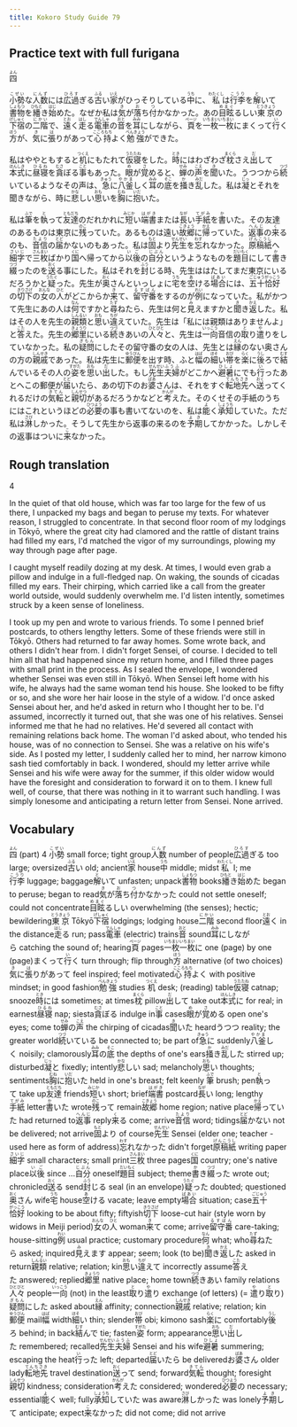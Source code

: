 ```yaml
---
title: Kokoro Study Guide 79
---
```


## Practice text with full furigana

<p>
<ruby><rb>四</rb><rt>よん</rt></ruby>
</p>

<p>
<ruby><rb>小勢</rb><rt>こぜい</rt></ruby>な<ruby><rb>人数</rb><rt>にんず</rt></ruby>には<ruby><rb>広過</rb><rt>ひろす</rt></ruby>ぎる<ruby><rb>古</rb><rt>ふる</rt></ruby>い<ruby><rb>家</rb><rt>いえ</rt></ruby>がひっそりしている<ruby><rb>中</rb><rt>うち</rt></ruby>に、<ruby><rb>私</rb><rt>わたくし</rt></ruby>は<ruby><rb>行李</rb><rt>こうり</rt></ruby>を<ruby><rb>解</rb><rt>と</rt></ruby>いて<ruby><rb>書物</rb><rt>しょもつ</rt></ruby>を<ruby><rb>繙</rb><rt>ひもと</rt></ruby>き<ruby><rb>始</rb><rt>はじ</rt></ruby>めた。なぜか私は<ruby><rb>気</rb><rt>き</rt></ruby>が<ruby><rb>落</rb><rt>お</rt></ruby>ち<ruby><rb>付</rb><rt>つ</rt></ruby>かなかった。あの<ruby><rb>目眩</rb><rt>めまぐ</rt></ruby>るしい<ruby><rb>東京</rb><rt>とうきょう</rt></ruby>の<ruby><rb>下宿</rb><rt>げしゅく</rt></ruby>の<ruby><rb>二階</rb><rt>にかい</rt></ruby>で、<ruby><rb>遠</rb><rt>とお</rt></ruby>く<ruby><rb>走</rb><rt>はし</rt></ruby>る<ruby><rb>電車</rb><rt>でんしゃ</rt></ruby>の<ruby><rb>音</rb><rt>おと</rt></ruby>を<ruby><rb>耳</rb><rt>みみ</rt></ruby>にしながら、<ruby><rb>頁</rb><rt>ページ</rt></ruby>を<ruby><rb>一枚</rb><rt>いちまい</rt></ruby><ruby><rb>一枚</rb><rt>いちまい</rt></ruby>にまくって<ruby><rb>行</rb><rt>い</rt></ruby>く<ruby><rb>方</rb><rt>ほう</rt></ruby>が、<ruby><rb>気</rb><rt>き</rt></ruby>に<ruby><rb>張</rb><rt>は</rt></ruby>りがあって<ruby><rb>心持</rb><rt>こころもち</rt></ruby>よく<ruby><rb>勉強</rb><rt>べんきょう</rt></ruby>ができた。
</p>

<p>
私はややともすると<ruby><rb>机</rb><rt>つくえ</rt></ruby>にもたれて<ruby><rb>仮寝</rb><rt>うたたね</rt></ruby>をした。<ruby><rb>時</rb><rt>とき</rt></ruby>にはわざわざ<ruby><rb>枕</rb><rt>まくら</rt></ruby>さえ<ruby><rb>出</rb><rt>だ</rt></ruby>して<ruby><rb>本式</rb><rt>ほんしき</rt></ruby>に<ruby><rb>昼寝</rb><rt>ひるね</rt></ruby>を<ruby><rb>貪</rb><rt>むさ</rt></ruby>ぼる<ruby><rb>事</rb><rt>こと</rt></ruby>もあった。<ruby><rb>眼</rb><rt>め</rt></ruby>が<ruby><rb>覚</rb><rt>さ</rt></ruby>めると、<ruby><rb>蝉</rb><rt>せみ</rt></ruby>の<ruby><rb>声</rb><rt>こえ</rt></ruby>を<ruby><rb>聞</rb><rt>き</rt></ruby>いた。うつつから<ruby><rb>続</rb><rt>つづ</rt></ruby>いているようなその声は、<ruby><rb>急</rb><rt>きゅう</rt></ruby>に<ruby><rb>八釜</rb><rt>やかま</rt></ruby>しく<ruby><rb>耳</rb><rt>みみ</rt></ruby>の<ruby><rb>底</rb><rt>そこ</rt></ruby>を<ruby><rb>掻</rb><rt>か</rt></ruby>き<ruby><rb>乱</rb><rt>みだ</rt></ruby>した。私は<ruby><rb>凝</rb><rt>じっ</rt></ruby>とそれを聞きながら、時に<ruby><rb>悲</rb><rt>かな</rt></ruby>しい<ruby><rb>思</rb><rt>おも</rt></ruby>いを<ruby><rb>胸</rb><rt>むね</rt></ruby>に<ruby><rb>抱</rb><rt>いだ</rt></ruby>いた。
</p>

<p>
私は<ruby><rb>筆</rb><rt>ふで</rt></ruby>を<ruby><rb>執</rb><rt>と</rt></ruby>って<ruby><rb>友達</rb><rt>ともだち</rt></ruby>のだれかれに<ruby><rb>短</rb><rt>みじか</rt></ruby>い<ruby><rb>端書</rb><rt>はがき</rt></ruby>または<ruby><rb>長</rb><rt>なが</rt></ruby>い<ruby><rb>手紙</rb><rt>てがみ</rt></ruby>を<ruby><rb>書</rb><rt>か</rt></ruby>いた。その友達のあるものは東京に<ruby><rb>残</rb><rt>のこ</rt></ruby>っていた。あるものは遠い<ruby><rb>故郷</rb><rt>こきょう</rt></ruby>に<ruby><rb>帰</rb><rt>かえ</rt></ruby>っていた。<ruby><rb>返事</rb><rt>へんじ</rt></ruby>の<ruby><rb>来</rb><rt>く</rt></ruby>るのも、<ruby><rb>音信</rb><rt>たより</rt></ruby>の<ruby><rb>届</rb><rt>とど</rt></ruby>かないのもあった。私は<ruby><rb>固</rb><rt>もと</rt></ruby>より<ruby><rb>先生</rb><rt>せんせい</rt></ruby>を<ruby><rb>忘</rb><rt>わす</rt></ruby>れなかった。<ruby><rb>原稿紙</rb><rt>げんこうし</rt></ruby>へ<ruby><rb>細字</rb><rt>さいじ</rt></ruby>で<ruby><rb>三枚</rb><rt>さんまい</rt></ruby>ばかり<ruby><rb>国</rb><rt>くに</rt></ruby>へ帰ってから<ruby><rb>以後</rb><rt>いご</rt></ruby>の<ruby><rb>自分</rb><rt>じぶん</rt></ruby>というようなものを<ruby><rb>題目</rb><rt>だいもく</rt></ruby>にして<ruby><rb>書</rb><rt>か</rt></ruby>き<ruby><rb>綴</rb><rt>つづ</rt></ruby>ったのを<ruby><rb>送</rb><rt>おく</rt></ruby>る事にした。私はそれを<ruby><rb>封</rb><rt>ふう</rt></ruby>じる時、先生ははたしてまだ東京にいるだろうかと<ruby><rb>疑</rb><rt>うたぐ</rt></ruby>った。先生が<ruby><rb>奥</rb><rt>おく</rt></ruby>さんといっしょに<ruby><rb>宅</rb><rt>うち</rt></ruby>を<ruby><rb>空</rb><rt>あ</rt></ruby>ける<ruby><rb>場合</rb><rt>ばあい</rt></ruby>には、<ruby><rb>五十</rb><rt>ごじゅう</rt></ruby><ruby><rb>恰好</rb><rt>がっこう</rt></ruby>の<ruby><rb>切下</rb><rt>きりさげ</rt></ruby>の<ruby><rb>女</rb><rt>おんな</rt></ruby>の<ruby><rb>人</rb><rt>ひと</rt></ruby>がどこからか<ruby><rb>来</rb><rt>き</rt></ruby>て、<ruby><rb>留守番</rb><rt>るすばん</rt></ruby>をするのが<ruby><rb>例</rb><rt>れい</rt></ruby>になっていた。私がかつて先生にあの人は<ruby><rb>何</rb><rt>なん</rt></ruby>ですかと<ruby><rb>尋</rb><rt>たず</rt></ruby>ねたら、先生は何と<ruby><rb>見</rb><rt>み</rt></ruby>えますかと<ruby><rb>聞</rb><rt>き</rt></ruby>き<ruby><rb>返</rb><rt>かえ</rt></ruby>した。私はその人を先生の<ruby><rb>親類</rb><rt>しんるい</rt></ruby>と<ruby><rb>思</rb><rt>おも</rt></ruby>い<ruby><rb>違</rb><rt>ちが</rt></ruby>えていた。先生は「私には親類はありませんよ」と<ruby><rb>答</rb><rt>こた</rt></ruby>えた。先生の<ruby><rb>郷里</rb><rt>きょうり</rt></ruby>にいる<ruby><rb>続</rb><rt>つづ</rt></ruby>きあいの<ruby><rb>人々</rb><rt>ひとびと</rt></ruby>と、先生は<ruby><rb>一向</rb><rt>いっこう</rt></ruby>音信の<ruby><rb>取</rb><rt>と</rt></ruby>り<ruby><rb>遣</rb><rt>や</rt></ruby>りをしていなかった。私の<ruby><rb>疑問</rb><rt>ぎもん</rt></ruby>にしたその留守番の女の人は、先生とは<ruby><rb>縁</rb><rt>えん</rt></ruby>のない奥さんの方の<ruby><rb>親戚</rb><rt>しんせき</rt></ruby>であった。私は先生に<ruby><rb>郵便</rb><rt>ゆうびん</rt></ruby>を出す時、ふと<ruby><rb>幅</rb><rt>はば</rt></ruby>の<ruby><rb>細</rb><rt>ほそ</rt></ruby>い<ruby><rb>帯</rb><rt>おび</rt></ruby>を<ruby><rb>楽</rb><rt>らく</rt></ruby>に<ruby><rb>後</rb><rt>うし</rt></ruby>ろで<ruby><rb>結</rb><rt>むす</rt></ruby>んでいるその人の<ruby><rb>姿</rb><rt>すがた</rt></ruby>を<ruby><rb>思</rb><rt>おも</rt></ruby>い<ruby><rb>出</rb><rt>だ</rt></ruby>した。もし<ruby><rb>先生</rb><rt>せんせい</rt></ruby><ruby><rb>夫婦</rb><rt>ふうふ</rt></ruby>がどこかへ<ruby><rb>避暑</rb><rt>ひしょ</rt></ruby>にでも<ruby><rb>行</rb><rt>い</rt></ruby>ったあとへこの郵便が<ruby><rb>届</rb><rt>とど</rt></ruby>いたら、あの切下のお<ruby><rb>婆</rb><rt>ばあ</rt></ruby>さんは、それをすぐ<ruby><rb>転地先</rb><rt>てんちさき</rt></ruby>へ<ruby><rb>送</rb><rt>おく</rt></ruby>ってくれるだけの<ruby><rb>気転</rb><rt>きてん</rt></ruby>と<ruby><rb>親切</rb><rt>しんせつ</rt></ruby>があるだろうかなどと<ruby><rb>考</rb><rt>かんが</rt></ruby>えた。そのくせその手紙のうちにはこれというほどの<ruby><rb>必要</rb><rt>ひつよう</rt></ruby>の事も書いてないのを、私は<ruby><rb>能</rb><rt>よ</rt></ruby>く<ruby><rb>承知</rb><rt>しょうち</rt></ruby>していた。ただ私は<ruby><rb>淋</rb><rt>さび</rt></ruby>しかった。そうして先生から返事の来るのを<ruby><rb>予期</rb><rt>よき</rt></ruby>してかかった。しかしその返事はついに<ruby><rb>来</rb><rt>こ</rt></ruby>なかった。
</p>


## Rough translation

4

In the quiet of that old house, which was far too large for the few of us there, I unpacked my bags and began to peruse my texts. For whatever reason, I struggled to concentrate. In that second floor room of my lodgings in Tōkyō, where the great city had clamored and the rattle of distant trains had filled my ears, I'd matched the vigor of my surroundings, plowing my way through page after page.

I caught myself readily dozing at my desk. At times, I would even grab a pillow and indulge in a full-fledged nap. On waking, the sounds of cicadas filled my ears. Their chirping, which carried like a call from the greater world outside, would suddenly overwhelm me. I'd listen intently, sometimes struck by a keen sense of loneliness.

I took up my pen and wrote to various friends. To some I penned brief postcards, to others lengthy letters. Some of these friends were still in Tōkyō. Others had returned to far away homes. Some wrote back, and others I didn't hear from. I didn't forget Sensei, of course. I decided to tell him all that had happened since my return home, and I filled three pages with small print in the process. As I sealed the envelope, I wondered whether Sensei was even still in Tōkyō. When Sensei left home with his wife, he always had the same woman tend his house. She looked to be fifty or so, and she wore her hair loose in the style of a widow. I'd once asked Sensei about her, and he'd asked in return who I thought her to be. I'd assumed, incorrectly it turned out, that she was one of his relatives. Sensei informed me that he had no relatives. He'd severed all contact with remaining relations back home. The woman I'd asked about, who tended his house, was of no connection to Sensei. She was a relative on his wife's side. As I posted my letter, I suddenly called her to mind, her narrow kimono sash tied comfortably in back. I wondered, should my letter arrive while Sensei and his wife were away for the summer, if this older widow would have the foresight and consideration to forward it on to them. I knew full well, of course, that there was nothing in it to warrant such handling. I was simply lonesome and anticipating a return letter from Sensei. None arrived.  


## Vocabulary

<p>
<span class="vocabstudy"><ruby><rb>四</rb><rt>よん</rt></ruby>&nbsp;(part) 4</span>
<span class="vocabstudy"><ruby><rb>小勢</rb><rt>こぜい</rt></ruby>&nbsp;small force; tight group</span><span class="vocabstudy"><ruby><rb>人数</rb><rt>にんず</rt></ruby>&nbsp;number of people</span><span class="vocabstudy"><ruby><rb>広過</rb><rt>ひろす</rt></ruby>ぎる&nbsp;too large; oversized</span><span class="vocabstudy"><ruby><rb>古</rb><rt>ふる</rt></ruby>い&nbsp;old; ancient</span><span class="vocabstudy"><ruby><rb>家</rb><rt>いえ</rt></ruby>&nbsp;house</span><span class="vocabstudy"><ruby><rb>中</rb><rt>うち</rt></ruby>&nbsp;middle; midst</span><span class="vocabstudy"><ruby><rb>私</rb><rt>わたくし</rt></ruby>&nbsp;I; me</span><span class="vocabstudy"><ruby><rb>行李</rb><rt>こうり</rt></ruby>&nbsp;luggage; baggage</span><span class="vocabstudy"><ruby><rb>解</rb><rt>と</rt></ruby>いて&nbsp;unfasten; unpack</span><span class="vocabstudy"><ruby><rb>書物</rb><rt>しょもつ</rt></ruby>&nbsp;books</span><span class="vocabstudy"><ruby><rb>繙</rb><rt>ひもと</rt></ruby>き<ruby><rb>始</rb><rt>はじ</rt></ruby>めた&nbsp;began to peruse; began to read</span><span class="vocabstudy"><ruby><rb>気</rb><rt>き</rt></ruby>が<ruby><rb>落</rb><rt>お</rt></ruby>ち<ruby><rb>付</rb><rt>つ</rt></ruby>かなかった&nbsp;could not settle oneself; could not concentrate</span><span class="vocabstudy"><ruby><rb>目眩</rb><rt>めまぐ</rt></ruby>るしい&nbsp;overwhelming (the senses); hectic; bewildering</span><span class="vocabstudy"><ruby><rb>東京</rb><rt>とうきょう</rt></ruby>&nbsp;Tōkyō</span><span class="vocabstudy"><ruby><rb>下宿</rb><rt>げしゅく</rt></ruby>&nbsp;lodgings; lodging house</span><span class="vocabstudy"><ruby><rb>二階</rb><rt>にかい</rt></ruby>&nbsp;second floor</span><span class="vocabstudy"><ruby><rb>遠</rb><rt>とお</rt></ruby>く&nbsp;in the distance</span><span class="vocabstudy"><ruby><rb>走</rb><rt>はし</rt></ruby>る&nbsp;run; pass</span><span class="vocabstudy"><ruby><rb>電車</rb><rt>でんしゃ</rt></ruby>&nbsp;(electric) trains</span><span class="vocabstudy"><ruby><rb>音</rb><rt>おと</rt></ruby>&nbsp;sound</span><span class="vocabstudy"><ruby><rb>耳</rb><rt>みみ</rt></ruby>にしながら&nbsp;catching the sound of; hearing</span><span class="vocabstudy"><ruby><rb>頁</rb><rt>ページ</rt></ruby>&nbsp;pages</span><span class="vocabstudy"><ruby><rb>一枚</rb><rt>いちまい</rt></ruby><ruby><rb>一枚</rb><rt>いちまい</rt></ruby>に&nbsp;one (page) by one (page)</span><span class="vocabstudy">まくって<ruby><rb>行</rb><rt>い</rt></ruby>く&nbsp;turn through; flip through</span><span class="vocabstudy"><ruby><rb>方</rb><rt>ほう</rt></ruby>&nbsp;alternative (of two choices)</span><span class="vocabstudy"><ruby><rb>気</rb><rt>き</rt></ruby>に<ruby><rb>張</rb><rt>は</rt></ruby>りがあって&nbsp;feel inspired; feel motivated</span><span class="vocabstudy"><ruby><rb>心持</rb><rt>こころもち</rt></ruby>よく&nbsp;with positive mindset; in good fashion</span><span class="vocabstudy"><ruby><rb>勉強</rb><rt>べんきょう</rt></ruby>&nbsp;studies</span>
<span class="vocabstudy"><ruby><rb>机</rb><rt>つくえ</rt></ruby>&nbsp;desk; (reading) table</span><span class="vocabstudy"><ruby><rb>仮寝</rb><rt>うたたね</rt></ruby>&nbsp;catnap; snooze</span><span class="vocabstudy"><ruby><rb>時</rb><rt>とき</rt></ruby>には&nbsp;sometimes; at times</span><span class="vocabstudy"><ruby><rb>枕</rb><rt>まくら</rt></ruby>&nbsp;pillow</span><span class="vocabstudy"><ruby><rb>出</rb><rt>だ</rt></ruby>して&nbsp;take out</span><span class="vocabstudy"><ruby><rb>本式</rb><rt>ほんしき</rt></ruby>に&nbsp;for real; in earnest</span><span class="vocabstudy"><ruby><rb>昼寝</rb><rt>ひるね</rt></ruby>&nbsp;nap; siesta</span><span class="vocabstudy"><ruby><rb>貪</rb><rt>むさ</rt></ruby>ぼる&nbsp;indulge in</span><span class="vocabstudy"><ruby><rb>事</rb><rt>こと</rt></ruby>&nbsp;cases</span><span class="vocabstudy"><ruby><rb>眼</rb><rt>め</rt></ruby>が<ruby><rb>覚</rb><rt>さ</rt></ruby>める&nbsp;open one's eyes; come to</span><span class="vocabstudy"><ruby><rb>蝉</rb><rt>せみ</rt></ruby>の<ruby><rb>声</rb><rt>こえ</rt></ruby>&nbsp;the chirping of cicadas</span><span class="vocabstudy"><ruby><rb>聞</rb><rt>き</rt></ruby>いた&nbsp;heard</span><span class="vocabstudy">うつつ&nbsp;reality; the greater world</span><span class="vocabstudy"><ruby><rb>続</rb><rt>つづ</rt></ruby>いている&nbsp;be connected to; be part of</span><span class="vocabstudy"><ruby><rb>急</rb><rt>きゅう</rt></ruby>に&nbsp;suddenly</span><span class="vocabstudy"><ruby><rb>八釜</rb><rt>やかま</rt></ruby>しく&nbsp;noisily; clamorously</span><span class="vocabstudy"><ruby><rb>耳</rb><rt>みみ</rt></ruby>の<ruby><rb>底</rb><rt>そこ</rt></ruby>&nbsp;the depths of one's ears</span><span class="vocabstudy"><ruby><rb>掻</rb><rt>か</rt></ruby>き<ruby><rb>乱</rb><rt>みだ</rt></ruby>した&nbsp;stirred up; disturbed</span><span class="vocabstudy"><ruby><rb>凝</rb><rt>じっ</rt></ruby>と&nbsp;fixedly; intently</span><span class="vocabstudy"><ruby><rb>悲</rb><rt>かな</rt></ruby>しい&nbsp;sad; melancholy</span><span class="vocabstudy"><ruby><rb>思</rb><rt>おも</rt></ruby>い&nbsp;thoughts; sentiments</span><span class="vocabstudy"><ruby><rb>胸</rb><rt>むね</rt></ruby>に<ruby><rb>抱</rb><rt>いだ</rt></ruby>いた&nbsp;held in one's breast; felt keenly</span>
<span class="vocabstudy"><ruby><rb>筆</rb><rt>ふで</rt></ruby>&nbsp;brush; pen</span><span class="vocabstudy"><ruby><rb>執</rb><rt>と</rt></ruby>って&nbsp;take up</span><span class="vocabstudy"><ruby><rb>友達</rb><rt>ともだち</rt></ruby>&nbsp;friends</span><span class="vocabstudy"><ruby><rb>短</rb><rt>みじか</rt></ruby>い&nbsp;short; brief</span><span class="vocabstudy"><ruby><rb>端書</rb><rt>はがき</rt></ruby>&nbsp;postcard</span><span class="vocabstudy"><ruby><rb>長</rb><rt>なが</rt></ruby>い&nbsp;long; lengthy</span><span class="vocabstudy"><ruby><rb>手紙</rb><rt>てがみ</rt></ruby>&nbsp;letter</span><span class="vocabstudy"><ruby><rb>書</rb><rt>か</rt></ruby>いた&nbsp;wrote</span><span class="vocabstudy"><ruby><rb>残</rb><rt>のこ</rt></ruby>って&nbsp;remain</span><span class="vocabstudy"><ruby><rb>故郷</rb><rt>こきょう</rt></ruby>&nbsp;home region; native place</span><span class="vocabstudy"><ruby><rb>帰</rb><rt>かえ</rt></ruby>っていた&nbsp;had returned to</span><span class="vocabstudy"><ruby><rb>返事</rb><rt>へんじ</rt></ruby>&nbsp;reply</span><span class="vocabstudy"><ruby><rb>来</rb><rt>く</rt></ruby>る&nbsp;come; arrive</span><span class="vocabstudy"><ruby><rb>音信</rb><rt>たより</rt></ruby>&nbsp;word; tidings</span><span class="vocabstudy"><ruby><rb>届</rb><rt>とど</rt></ruby>かない&nbsp;not be delivered; not arrive</span><span class="vocabstudy"><ruby><rb>固</rb><rt>もと</rt></ruby>より&nbsp;of course</span><span class="vocabstudy"><ruby><rb>先生</rb><rt>せんせい</rt></ruby>&nbsp;Sensei (elder one; teacher - used here as form of address)</span><span class="vocabstudy"><ruby><rb>忘</rb><rt>わす</rt></ruby>れなかった&nbsp;didn't forget</span><span class="vocabstudy"><ruby><rb>原稿紙</rb><rt>げんこうし</rt></ruby>&nbsp;writing paper</span><span class="vocabstudy"><ruby><rb>細字</rb><rt>さいじ</rt></ruby>&nbsp;small characters; small print</span><span class="vocabstudy"><ruby><rb>三枚</rb><rt>さんまい</rt></ruby>&nbsp;three pages</span><span class="vocabstudy"><ruby><rb>国</rb><rt>くに</rt></ruby>&nbsp;country; one's native place</span><span class="vocabstudy"><ruby><rb>以後</rb><rt>いご</rt></ruby>&nbsp;since ...</span><span class="vocabstudy"><ruby><rb>自分</rb><rt>じぶん</rt></ruby>&nbsp;oneself</span><span class="vocabstudy"><ruby><rb>題目</rb><rt>だいもく</rt></ruby>&nbsp;subject; theme</span><span class="vocabstudy"><ruby><rb>書</rb><rt>か</rt></ruby>き<ruby><rb>綴</rb><rt>つづ</rt></ruby>った&nbsp;wrote out; chronicled</span><span class="vocabstudy"><ruby><rb>送</rb><rt>おく</rt></ruby>る&nbsp;send</span><span class="vocabstudy"><ruby><rb>封</rb><rt>ふう</rt></ruby>じる&nbsp;seal (in an envelope)</span><span class="vocabstudy"><ruby><rb>疑</rb><rt>うたぐ</rt></ruby>った&nbsp;doubted; questioned</span><span class="vocabstudy"><ruby><rb>奥</rb><rt>おく</rt></ruby>さん&nbsp;wife</span><span class="vocabstudy"><ruby><rb>宅</rb><rt>うち</rt></ruby>&nbsp;house</span><span class="vocabstudy"><ruby><rb>空</rb><rt>あ</rt></ruby>ける&nbsp;vacate; leave empty</span><span class="vocabstudy"><ruby><rb>場合</rb><rt>ばあい</rt></ruby>&nbsp;situation; case</span><span class="vocabstudy"><ruby><rb>五十</rb><rt>ごじゅう</rt></ruby><ruby><rb>恰好</rb><rt>がっこう</rt></ruby>&nbsp;looking to be about fifty; fiftyish</span><span class="vocabstudy"><ruby><rb>切下</rb><rt>きりさげ</rt></ruby>&nbsp;loose-cut hair (style worn by widows in Meiji period)</span><span class="vocabstudy"><ruby><rb>女</rb><rt>おんな</rt></ruby>の<ruby><rb>人</rb><rt>ひと</rt></ruby>&nbsp;woman</span><span class="vocabstudy"><ruby><rb>来</rb><rt>き</rt></ruby>て&nbsp;come; arrive</span><span class="vocabstudy"><ruby><rb>留守番</rb><rt>るすばん</rt></ruby>&nbsp;care-taking; house-sitting</span><span class="vocabstudy"><ruby><rb>例</rb><rt>れい</rt></ruby>&nbsp;usual practice; customary procedure</span><span class="vocabstudy"><ruby><rb>何</rb><rt>なん</rt></ruby>&nbsp;what; who</span><span class="vocabstudy"><ruby><rb>尋</rb><rt>たず</rt></ruby>ねたら&nbsp;asked; inquired</span><span class="vocabstudy"><ruby><rb>見</rb><rt>み</rt></ruby>えます&nbsp;appear; seem; look (to be)</span><span class="vocabstudy"><ruby><rb>聞</rb><rt>き</rt></ruby>き<ruby><rb>返</rb><rt>かえ</rt></ruby>した&nbsp;asked in return</span><span class="vocabstudy"><ruby><rb>親類</rb><rt>しんるい</rt></ruby>&nbsp;relative; relation; kin</span><span class="vocabstudy"><ruby><rb>思</rb><rt>おも</rt></ruby>い<ruby><rb>違</rb><rt>ちが</rt></ruby>えて&nbsp;incorrectly assume</span><span class="vocabstudy"><ruby><rb>答</rb><rt>こた</rt></ruby>えた&nbsp;answered; replied</span><span class="vocabstudy"><ruby><rb>郷里</rb><rt>きょうり</rt></ruby>&nbsp;native place; home town</span><span class="vocabstudy"><ruby><rb>続</rb><rt>つづ</rt></ruby>きあい&nbsp;family relations</span><span class="vocabstudy"><ruby><rb>人々</rb><rt>ひとびと</rt></ruby>&nbsp;people</span><span class="vocabstudy"><ruby><rb>一向</rb><rt>いっこう</rt></ruby>&nbsp;(not) in the least</span><span class="vocabstudy"><ruby><rb>取</rb><rt>と</rt></ruby>り<ruby><rb>遣</rb><rt>や</rt></ruby>り&nbsp;exchange (of letters) (= <ruby><rb>遣</rb><rt>や</rt></ruby>り<ruby><rb>取</rb><rt>と</rt></ruby>り)</span><span class="vocabstudy"><ruby><rb>疑問</rb><rt>ぎもん</rt></ruby>にした&nbsp;asked about</span><span class="vocabstudy"><ruby><rb>縁</rb><rt>えん</rt></ruby>&nbsp;affinity; connection</span><span class="vocabstudy"><ruby><rb>親戚</rb><rt>しんせき</rt></ruby>&nbsp;relative; relation; kin</span><span class="vocabstudy"><ruby><rb>郵便</rb><rt>ゆうびん</rt></ruby>&nbsp;mail</span><span class="vocabstudy"><ruby><rb>幅</rb><rt>はば</rt></ruby>&nbsp;width</span><span class="vocabstudy"><ruby><rb>細</rb><rt>ほそ</rt></ruby>い&nbsp;thin; slender</span><span class="vocabstudy"><ruby><rb>帯</rb><rt>おび</rt></ruby>&nbsp;obi; kimono sash</span><span class="vocabstudy"><ruby><rb>楽</rb><rt>らく</rt></ruby>に&nbsp;comfortably</span><span class="vocabstudy"><ruby><rb>後</rb><rt>うし</rt></ruby>ろ&nbsp;behind; in back</span><span class="vocabstudy"><ruby><rb>結</rb><rt>むす</rt></ruby>んで&nbsp;tie; fasten</span><span class="vocabstudy"><ruby><rb>姿</rb><rt>すがた</rt></ruby>&nbsp;form; appearance</span><span class="vocabstudy"><ruby><rb>思</rb><rt>おも</rt></ruby>い<ruby><rb>出</rb><rt>だ</rt></ruby>した&nbsp;remembered; recalled</span><span class="vocabstudy"><ruby><rb>先生</rb><rt>せんせい</rt></ruby><ruby><rb>夫婦</rb><rt>ふうふ</rt></ruby>&nbsp;Sensei and his wife</span><span class="vocabstudy"><ruby><rb>避暑</rb><rt>ひしょ</rt></ruby>&nbsp;summering; escaping the heat</span><span class="vocabstudy"><ruby><rb>行</rb><rt>い</rt></ruby>った&nbsp;left; departed</span><span class="vocabstudy"><ruby><rb>届</rb><rt>とど</rt></ruby>いたら&nbsp;be delivered</span><span class="vocabstudy">お<ruby><rb>婆</rb><rt>ばあ</rt></ruby>さん&nbsp;older lady</span><span class="vocabstudy"><ruby><rb>転地先</rb><rt>てんちさき</rt></ruby>&nbsp;travel destination</span><span class="vocabstudy"><ruby><rb>送</rb><rt>おく</rt></ruby>って&nbsp;send; forward</span><span class="vocabstudy"><ruby><rb>気転</rb><rt>きてん</rt></ruby>&nbsp;thought; foresight</span><span class="vocabstudy"><ruby><rb>親切</rb><rt>しんせつ</rt></ruby>&nbsp;kindness; consideration</span><span class="vocabstudy"><ruby><rb>考</rb><rt>かんが</rt></ruby>えた&nbsp;considered; wondered</span><span class="vocabstudy"><ruby><rb>必要</rb><rt>ひつよう</rt></ruby>の&nbsp;necessary; essential</span><span class="vocabstudy"><ruby><rb>能</rb><rt>よ</rt></ruby>く&nbsp;well; fully</span><span class="vocabstudy"><ruby><rb>承知</rb><rt>しょうち</rt></ruby>していた&nbsp;was aware</span><span class="vocabstudy"><ruby><rb>淋</rb><rt>さび</rt></ruby>しかった&nbsp;was lonely</span><span class="vocabstudy"><ruby><rb>予期</rb><rt>よき</rt></ruby>して&nbsp;anticipate; expect</span><span class="vocabstudy"><ruby><rb>来</rb><rt>こ</rt></ruby>なかった&nbsp;did not come; did not arrive</span>
</p>
